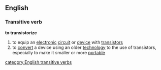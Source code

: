 ==English==
===Transitive verb===
'''to transistorize'''
# to equip an [[electronic]] [[circuit]] or [[device]] with [[transistor]]s
# to [[convert]] a device using an older [[technology]] to the use of transistors, especially to make it smaller or more [[portable]]
[[category:English transitive verbs]]